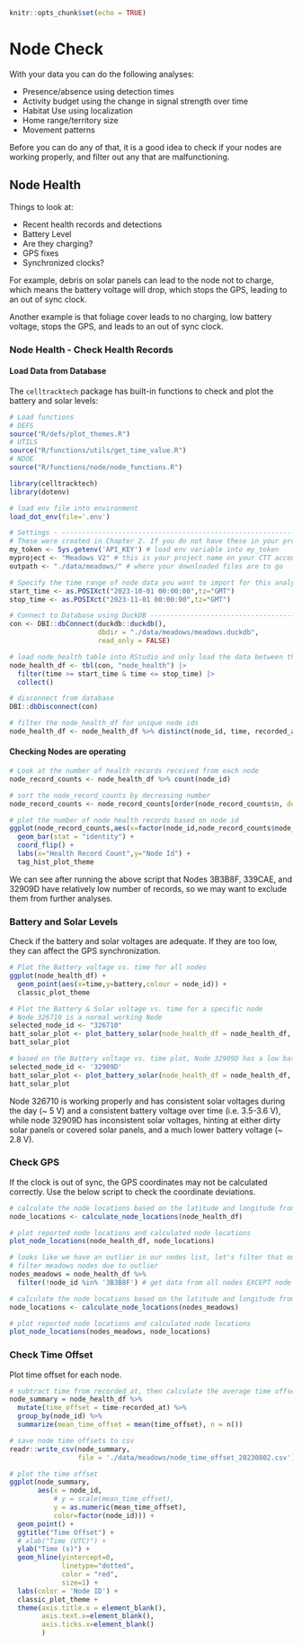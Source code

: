 
```r
knitr::opts_chunk$set(echo = TRUE)
```

# Node Check

With your data you can do the following analyses:

* Presence/absence using detection times
* Activity budget using the change in signal strength over time
* Habitat Use using localization
* Home range/territory size
* Movement patterns

Before you can do any of that, it is a good idea to check if your nodes are working properly, and filter out any that are malfunctioning.

## Node Health

Things to look at:

* Recent health records and detections
* Battery Level
* Are they charging?
* GPS fixes
* Synchronized clocks?

For example, debris on solar panels can lead to the node not to charge, which means the battery voltage will drop, which stops the GPS, leading to an out of sync clock.

Another example is that foliage cover leads to no charging, low battery voltage, stops the GPS, and leads to an out of sync clock.

### Node Health - Check Health Records

#### Load Data from Database

The `celltracktech` package has built-in functions to check and plot the battery and solar levels:

```r
# Load functions
# DEFS
source("R/defs/plot_themes.R")
# UTILS
source("R/functions/utils/get_time_value.R")
# NDOE
source("R/functions/node/node_functions.R")
```

```r
library(celltracktech)
library(dotenv)

# load env file into environment
load_dot_env(file='.env')

# Settings - ----------------------------------------------------------------
# These were created in Chapter 2. If you do not have these in your project directory, go back and repeat Ch. 2.
my_token <- Sys.getenv('API_KEY') # load env variable into my_token
myproject <- "Meadows V2" # this is your project name on your CTT account, here we are using the CTT project 'Meadows V2'
outpath <- "./data/meadows/" # where your downloaded files are to go

# Specify the time range of node data you want to import for this analysis
start_time <- as.POSIXct("2023-10-01 00:00:00",tz="GMT")
stop_time <- as.POSIXct("2023-11-01 00:00:00",tz="GMT")

# Connect to Database using DuckDB -----------------------------------------------------
con <- DBI::dbConnect(duckdb::duckdb(), 
                      dbdir = "./data/meadows/meadows.duckdb", 
                      read_only = FALSE)

# load node_health table into RStudio and only load the data between the set start and stop times
node_health_df <- tbl(con, "node_health") |> 
  filter(time >= start_time & time <= stop_time) |>
  collect()

# disconnect from database
DBI::dbDisconnect(con)

# filter the node_health_df for unique node ids
node_health_df <- node_health_df %>% distinct(node_id, time, recorded_at, .keep_all = TRUE)
```

#### Checking Nodes are operating

```r
# Look at the number of health records received from each node
node_record_counts <- node_health_df %>% count(node_id)

# sort the node_record_counts by decreasing number
node_record_counts <- node_record_counts[order(node_record_counts$n, decreasing = TRUE),]

# plot the number of node health records based on node id
ggplot(node_record_counts,aes(x=factor(node_id,node_record_counts$node_id),y=n)) +
  geom_bar(stat = "identity") +
  coord_flip() +
  labs(x="Health Record Count",y="Node Id") +
  tag_hist_plot_theme
```
We can see after running the above script that Nodes 3B3B8F, 339CAE, and 32909D have relatively low number of records, so we may want to exclude them from further analyses.

### Battery and Solar Levels

Check if the battery and solar voltages are adequate. If they are too low, they can affect the GPS synchronization.

```r
# Plot the Battery voltage vs. time for all nodes
ggplot(node_health_df) +
  geom_point(aes(x=time,y=battery,colour = node_id)) +
  classic_plot_theme

# Plot the Battery & Solar voltage vs. time for a specific node
# Node 326710 is a normal working Node
selected_node_id <- "326710"
batt_solar_plot <- plot_battery_solar(node_health_df = node_health_df, selected_node_id = selected_node_id)
batt_solar_plot 

# based on the Battery voltage vs. time plot, Node 32909D has a low battery voltage
selected_node_id <- '32909D'
batt_solar_plot <- plot_battery_solar(node_health_df = node_health_df, selected_node_id = selected_node_id)
batt_solar_plot 
```
Node 326710 is working properly and has consistent solar voltages during the day (~ 5 V) and a consistent battery voltage over time (i.e. 3.5-3.6 V), while node 32909D has inconsistent solar voltages, hinting at either dirty solar panels or covered solar panels, and a much lower battery voltage (~ 2.8 V).

### Check GPS

If the clock is out of sync, the GPS coordinates may not be calculated correctly. Use the below script to check the coordinate deviations.

```r
# calculate the node locations based on the latitude and longitude from node health reports
node_locations <- calculate_node_locations(node_health_df)

# plot reported node locations and calculated node locations
plot_node_locations(node_health_df, node_locations)

# looks like we have an outlier in our nodes list, let's filter that out
# filter meadows nodes due to outlier
nodes_meadows = node_health_df %>%
  filter(!node_id %in% '3B3B8F') # get data from all nodes EXCEPT node 3B3B8F

# calculate the node locations based on the latitude and longitude from node health reports
node_locations <- calculate_node_locations(nodes_meadows)

# plot reported node locations and calculated node locations
plot_node_locations(nodes_meadows, node_locations)

```

### Check Time Offset

Plot time offset for each node.

```r
# subtract time from recorded_at, then calculate the average time offset for each node
node_summary = node_health_df %>%
  mutate(time_offset = time-recorded_at) %>%
  group_by(node_id) %>%
  summarize(mean_time_offset = mean(time_offset), n = n())

# save node time offsets to csv
readr::write_csv(node_summary,
                 file = './data/meadows/node_time_offset_20230802.csv')

# plot the time offset
ggplot(node_summary,
       aes(x = node_id, 
           # y = scale(mean_time_offset),
           y = as.numeric(mean_time_offset),
           color=factor(node_id))) +
  geom_point() +
  ggtitle("Time Offset") +
  # xlab("Time (UTC)") +
  ylab("Time (s)") +
  geom_hline(yintercept=0, 
             linetype="dotted", 
             color = "red", 
             size=1) +
  labs(color = 'Node ID') +
  classic_plot_theme +
  theme(axis.title.x = element_blank(),
        axis.text.x=element_blank(),
        axis.ticks.x=element_blank()
        )

```

